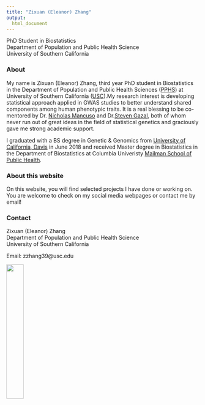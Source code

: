 ```yaml
---
title: "Zixuan (Eleanor) Zhang"
output:
  html_document
---
```


PhD Student in Biostatistics   
Department of Population and Public Health Science  
University of Southern California 

### About 

My name is Zixuan (Eleanor) Zhang, third year PhD student in Biostatistics in the Department of Population and Public Health Sciences ([PPHS](https://pphs.usc.edu/))  at University of Southern California ([USC](https://www.usc.edu/)).My research interest is developing statistical approach applied in GWAS studies to better understand shared components among human phenotypic traits. It is a real blessing to be co-mentored by Dr. [Nicholas Mancuso](https://www.mancusolab.com/lab-members) and Dr.[Steven Gazal](https://gazal-lab.org/lab-members), both of whom never run out of great ideas in the field of statistical genetics and graciously gave me strong academic support.

I graduated with a BS degree in Genetic & Genomics from [University of California, Davis](https://www.ucdavis.edu/) in June 2018 and received Master degree in Biostatistics in the Department of Biostatistics at Columbia Univeristy [Mailman School of Public Health](https://www.mailman.columbia.edu/). 

### About this website

On this website, you will find selected projects I have done or working on. You are welcome to check on my social media webpages or contact me by email!

### Contact

Zixuan (Eleanor) Zhang  
Department of Population and Public Health Science  
University of Southern California

Email: zzhang39@usc.edu  

<img src = "images/headshot.jpg" width="30%" height="30%" align = "middle">
